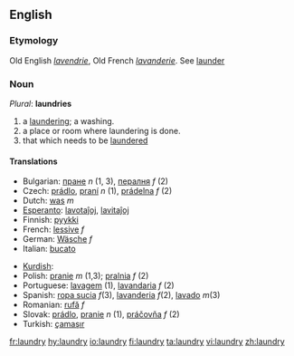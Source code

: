 ==English==

===Etymology===

Old English ''[[lavendrie]]'', Old French ''[[lavanderie]]''. See [[launder]]

===Noun===
''Plural'': '''laundries'''

# a [[laundering]]; a washing.
# a place or room where laundering is done.
# that which needs to be [[launder]]ed

====Translations====
{{top}}
*Bulgarian: [[пране]] ''n'' (1, 3), [[пералня]] ''f'' (2)
*Czech: [[prádlo]], [[praní]] ''n'' (1), [[prádelna]]  ''f'' (2) 
*Dutch: [[was]] ''m''
*[[Esperanto]]: [[lavotaĵoj]], [[lavitaĵoj]]
*Finnish: [[pyykki]]
*French: [[lessive]] ''f''
*German: [[Wäsche]] ''f''
*Italian: [[bucato]] {{m}}
{{mid}}
*[[Kurdish]]: {{trad|ku|balav}} {{f}}
*Polish: [[pranie]] ''m'' (1,3); [[pralnia]] ''f'' (2)
*Portuguese: [[lavagem]] (1), [[lavandaria]] ''f'' (2)
*Spanish: [[ropa sucia]] ''f''(3), [[lavanderia]] ''f''(2), [[lavado]] ''m''(3)
*Romanian: [[rufă]] ''f''
*Slovak: [[prádlo]], [[pranie]] ''n'' (1), [[práčovňa]]  ''f'' (2)
*Turkish: [[çamaşır]]
{{bottom}}

[[fr:laundry]]
[[hy:laundry]]
[[io:laundry]]
[[fi:laundry]]
[[ta:laundry]]
[[vi:laundry]]
[[zh:laundry]]